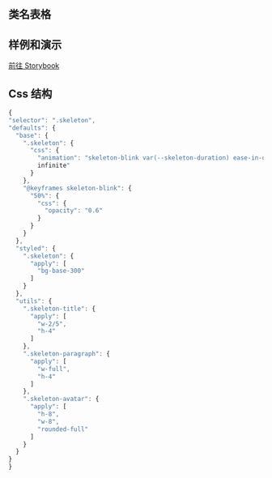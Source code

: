 
## 类名表格

<CssTable name="skeleton" />

## 样例和演示

[前往 Storybook](https://story.ui.icebreaker.top/?path=/docs/feedback-skeleton--docs)

## Css 结构

```js
{
"selector": ".skeleton",
"defaults": {
  "base": {
    ".skeleton": {
      "css": {
        "animation": "skeleton-blink var(--skeleton-duration) ease-in-out
        infinite"
      }
    },
    "@keyframes skeleton-blink": {
      "50%": {
        "css": {
          "opacity": "0.6"
        }
      }
    }
  },
  "styled": {
    ".skeleton": {
      "apply": [
        "bg-base-300"
      ]
    }
  },
  "utils": {
    ".skeleton-title": {
      "apply": [
        "w-2/5",
        "h-4"
      ]
    },
    ".skeleton-paragraph": {
      "apply": [
        "w-full",
        "h-4"
      ]
    },
    ".skeleton-avatar": {
      "apply": [
        "h-8",
        "w-8",
        "rounded-full"
      ]
    }
  }
}
}
```